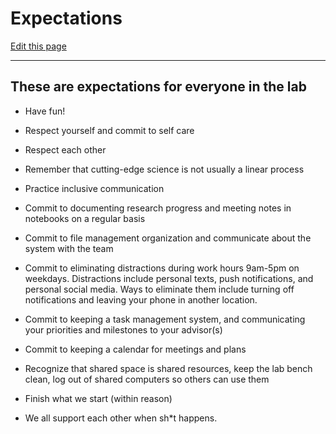 # Expectations

[Edit this page](https://github.com/DrK-Lo/lotterhoslabprotocols/edit/main/general_expectations.qmd)

------------------------------------------------------------------------

## **These are expectations for everyone in the lab** {.unnumbered}

-   Have fun!

-   Respect yourself and commit to self care

-   Respect each other

-   Remember that cutting-edge science is not usually a linear process

-   Practice inclusive communication

-   Commit to documenting research progress and meeting notes in notebooks on a regular basis

-   Commit to file management organization and communicate about the system with the team

-   Commit to eliminating distractions during work hours 9am-5pm on weekdays. Distractions include personal texts, push notifications, and personal social media. Ways to eliminate them include turning off notifications and leaving your phone in another location.

-   Commit to keeping a task management system, and communicating your priorities and milestones to your advisor(s)

-   Commit to keeping a calendar for meetings and plans

-   Recognize that shared space is shared resources, keep the lab bench clean, log out of shared computers so others can use them

-   Finish what we start (within reason)

-   We all support each other when sh\*t happens.
